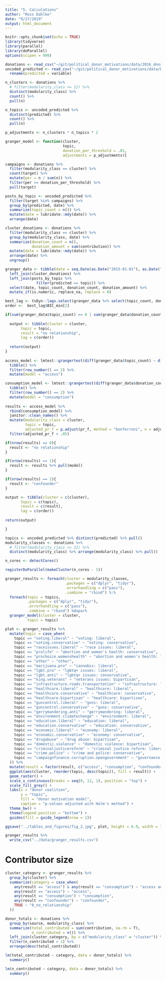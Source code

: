 ```yaml
---
title: "5. Calculations"
author: "Ross Dahlke"
date: "9/27/2019"
output: html_document
---
```


```r
knitr::opts_chunk$set(echo = TRUE)
library(tidyverse)
library(parallel)
library(doParallel)
options(scipen = 999)
```

```r
donations <- read_csv("~/git/political_donor_motivations/data/2016_donations_clusters_all.csv")
uncoded_predicted <- read_csv("~/git/political_donor_motivations/data/bert_uncoded_predictions.csv") %>% 
  rename(predicted = variable)
```

```r
n_clusters <- donations %>% 
  # filter(modularity_class <= 12) %>% 
  distinct(modularity_class) %>% 
  count() %>% 
  pull(n)

n_topics <- uncoded_predicted %>% 
  distinct(predicted) %>% 
  count() %>% 
  pull(n)

p_adjustments <- n_clusters * n_topics * 2
```


```r
granger_model <- function(cluster,
                          topic,
                          donation_per_threshold = .01,
                          adjustments = p_adjustments){

campaigns <- donations %>% 
  filter(modularity_class == cluster) %>%
  count(target) %>% 
  mutate(per = n / sum(n)) %>% 
  filter(per >= donation_per_threshold) %>% 
  pull(target)

posts_by_topic <- uncoded_predicted %>% 
  filter(target %in% campaigns) %>% 
  group_by(predicted, date) %>% 
  summarize(topic_count = n()) %>% 
  mutate(date = lubridate::mdy(date)) %>% 
  arrange(date)

cluster_donations <- donations %>% 
  filter(modularity_class == cluster) %>% 
  group_by(modularity_class, date) %>% 
  summarize(donation_count = n(),
            donation_amount = sum(contribution)) %>% 
  mutate(date = lubridate::mdy(date)) %>% 
  arrange(date) %>% 
  ungroup()

granger_data <- tibble(date = seq.Date(as.Date("2015-01-01"), as.Date("2016-11-06"), by = 1)) %>% 
  left_join(cluster_donations) %>%  
  left_join(posts_by_topic %>% 
              filter(predicted == topic)) %>% 
  select(date, topic_count, donation_count, donation_amount) %>% 
  mutate_if(is.numeric, replace_na, replace = 0)

best_lag <- tsDyn::lags.select(granger_data %>% select(topic_count, donation_count), lag.max = 8)
order <-  best_lag$BIC_min[2]

if(sum(granger_data$topic_count) == 0 | sum(granger_data$donation_count) == 0){
  
  output <- tibble(cluster = cluster,
       topic = topic,
       result = "no relationship",
       lag = c(order))
  
  return(output)
}
  
access_model <- lmtest::grangertest(diff(granger_data$topic_count) ~ diff(granger_data$donation_count), order = order) %>% 
  tibble() %>% 
  filter(row_number() == 2) %>% 
  mutate(model = "access")

consumption_model <- lmtest::grangertest(diff(granger_data$donation_count) ~ diff(granger_data$topic_count), order = order) %>% 
  tibble() %>% 
  filter(row_number() == 2) %>% 
  mutate(model = "consumption")
  
results <- access_model %>% 
  rbind(consumption_model) %>% 
  janitor::clean_names() %>% 
  mutate(modularity_class = cluster,
         topic = topic,
         adjusted_pr_f = p.adjust(pr_f, method = "bonferroni", n = adjustments)) %>% 
  filter(adjusted_pr_f < .05) 

if(nrow(results) == 0){
  result <- "no relationship"
}

if(nrow(results) == 1){
  result <- results %>% pull(model)
}

if(nrow(results) == 2){
  result <- "confounder"
}

output <- tibble(cluster = c(cluster),
       topic = c(topic),
       result = c(result),
       lag = c(order))
  
return(output)

}
```

```r
topics <- uncoded_predicted %>% distinct(predicted) %>% pull()
modularity_classes <- donations %>% 
  # filter(modularity_class <= 12) %>%  
  distinct(modularity_class) %>% arrange(modularity_class) %>% pull() 
```

```r
n_cores <- detectCores()

registerDoParallel(makeCluster(n_cores - 1))
```

```r
granger_results <- foreach(cluster = modularity_classes,
                           .packages = c("dplyr", "tidyr"),
                           .errorhandling = c("pass"),
                           .combine = "rbind") %:%
  foreach(topic = topics,
          .packages = c("dplyr", "tidyr"),
          .errorhandling = c("pass"),
          .combine = "rbind") %dopar%
  granger_model(cluster = cluster,
          topic = topic)

```

```r
plot <- granger_results %>% 
  mutate(topic = case_when(
    topic == "voting.liberal" ~ "voting: liberal",
    topic == "voting.conservative" ~ "voting: conservative",
    topic == "raceissues.liberal" ~ "race issues: liberal",
    topic == "prolife" ~ "abortion and women's health: conservative",
    topic == "prochoice.womenshealth" ~ "abortion and women's health: liberal",
    topic == "other" ~ "other",
    topic == "marijuana.pro" ~ "cannabis: liberal",
    topic == "lgbt.pro" ~ "lgbtq+ issues: liberal",
    topic == "lgbt.anti" ~ "lgbtq+ issues: conservative",
    topic == "king.veterans" ~ "veterans issues: bipartisan",
    topic == "infrastructure.roads.transportation" ~ "infrastructure: liberal",
    topic == "healthcare.liberal" ~ "healthcare: liberal",
    topic == "healthcare.conservative" ~ "healthcare: conservative",
    topic == "healthcare.bipartisan" ~ "healthcare: bipartisan",
    topic == "guncontrol.liberal" ~ "guns: liberal",
    topic == "guncontrol.conservative" ~ "guns: conservative",
    topic == "gerrymandering.anti" ~ "gerrymandering: liberal",
    topic == "environment.climatechange" ~ "environment: liberal",
    topic == "education.liberal" ~ "education: liberal",
    topic == "education.conservative" ~ "education: conservative",
    topic == "economic.liberal" ~ "economy: liberal",
    topic == "economic.conservative" ~ "economy: conservative",
    topic == "drugabuse" ~ "drug abuse: bipartisan",
    topic == "domestic.violence" ~ "domestic violence: bipartisan",
    topic == "criminaljusticereform" ~ "criminal justice reform: liberal",
    topic == "crime.police" ~ "crime and police: conservative",
    topic == "campaignfinance.corruption.opengovernment" ~ "governance: liberal"
  )) %>% 
  mutate(result = factor(result, c("access", "consumption", "confounder", "no relationship"))) %>% 
  ggplot(aes(cluster, reorder(topic, desc(topic)), fill = result)) +
  geom_raster() +
  scale_x_continuous(breaks = seq(0, 12, 1), position = "top") +
  scale_fill_grey() +
  labs(x = "donor coalition",
       y = "topic",
       fill = "donor motivation model",
       caption = "p-values adjusted with Holm's method") +
  theme_bw() +
  theme(legend.position = "bottom") +
  guides(fill = guide_legend(nrow = 1))
```

```r
ggsave("../tables_and_figures/fig_2.jpg", plot, height = 6.9, width = 7.3)
```

```r
granger_results %>% 
  write_csv("../data/granger_results.csv")
```

# Contributor size

```r
cluster_category <- granger_results %>% 
  group_by(cluster) %>% 
  summarize(category = case_when(
    any(result == "access") & any(result == "consumption") ~ "access and consumption",
    any(result == "access") ~ "access",
    any(result == "consumption") ~ "consumption",
    any(result == "confounder") ~ "confounder",
    TRUE ~ "0_no_relationship"
  ))
```


```r
donor_totals <- donations %>% 
  group_by(source, modularity_class) %>% 
  summarize(total_contributed = sum(contribution, na.rm = T),
            n_contributed = n()) %>% 
  left_join(cluster_category, by = c("modularity_class" = "cluster")) %>% 
  filter(n_contributed > 1) %>% 
  arrange(desc(total_contributed))
```

```r
lm(total_contributed ~ category, data = donor_totals) %>% 
  summary()
```

```r
lm(n_contributed ~ category, data = donor_totals) %>% 
  summary()
```

